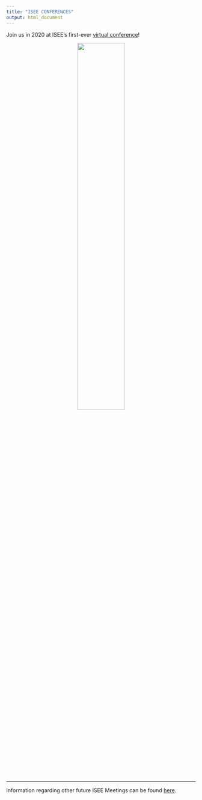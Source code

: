 ```yaml
---
title: "ISEE CONFERENCES"
output: html_document
---
```


  Join us in 2020 at ISEE's first-ever [virtual conference](https://isee2020virtual.org/){target="_blank"}! 

<p align = "center">
<img src = "Images/iseevirtual.png" style = "width:50%"> 
</p>

<!-- <br> -->

<!-- The 32nd Annual Conference of the International Society for Environmental Epidemiology (ISEE), hosted by the [George Washington University (GW)](https://www.gwu.edu/){target="_blank"}, is expected to attract more than 1,200 participants from around the globe and aims to support ISEE’s intent to positively impact quality research, training and policy worldwide. The program chairs selected the theme “Advancing Environmental Health in a Changing World” to heighten the importance of translating human environmental health science into action amid global changes in climate, geopolitics, and demographics. -->

<!-- As the capital city of the United States, the Washington, DC, area is home to a wide range of environmental epidemiologists working in a rich array of settings - academic, governmental, international multilateral organizations, consulting firms and think tanks, nonprofits, and private sector institutions. Washington, DC, is uniquely situated as a backdrop for this purpose and brings a rich diversity of scientists and policymakers who are working in environmental health at the local, state, federal and international level. The city is known as one of the most walkable and leads the country in several environmental and sustainability initiatives with an emphasis on smart cities, climate resiliency, and urban agriculture. It is an important multiethnic and multicultural environment, where people from all nationalities converge and interact. From iconic monuments to vibrant neighborhoods filled with character and charm, Washington, DC, offers unique cultural diversity, pairing its international influence with a distinct and local identity. -->

<!-- </br> -->

***

Information regarding other future ISEE Meetings can be found [here](https://www.iseepi.org/Public/Annual_Meeting/Future_Meetings/Public/Annual_Meetings/Future_Meetings.aspx?hkey=6ac6ca51-7884-42c5-a6a0-c3811b8602ff){target="_blank"}.

</br>

